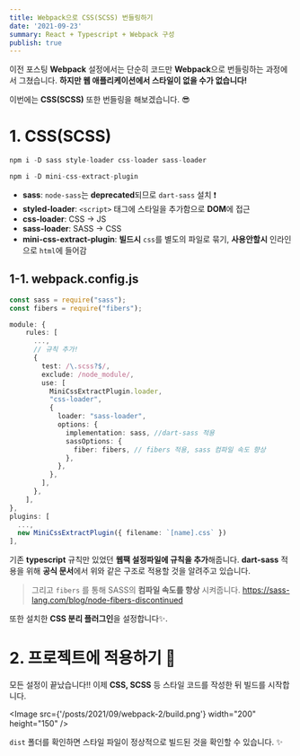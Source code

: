```yaml
---
title: Webpack으로 CSS(SCSS) 번들링하기
date: '2021-09-23'
summary: React + Typescript + Webpack 구성
publish: true
---
```


이전 포스팅 **Webpack** 설정에서는 단순히 코드만 **Webpack**으로 번들링하는 과정에서 그쳤습니다.
**하지만 웹 애플리케이션에서 스타일이 없을 수가 없습니다!**

이번에는 **CSS(SCSS)** 또한 번들링을 해보겠습니다. 😎

# 1. CSS(SCSS)

```typescript
npm i -D sass style-loader css-loader sass-loader

npm i -D mini-css-extract-plugin
```

- **sass**: `node-sass`는 **deprecated**되므로 `dart-sass` 설치 ❗️
- **styled-loader**: `<script>` 태그에 스타일을 추가함으로 **DOM**에 접근
- **css-loader**: CSS -> JS
- **sass-loader**: SASS -> CSS
- **mini-css-extract-plugin**: **빌드시** `css`를 별도의 파일로 묶기, **사용안할시** 인라인으로 `html`에 들어감

## 1-1. webpack.config.js

```typescript
const sass = require("sass");
const fibers = require("fibers");

module: {
    rules: [
      ...,
      // 규칙 추가!
      {
        test: /\.scss?$/,
        exclude: /node_module/,
        use: [
          MiniCssExtractPlugin.loader,
          "css-loader",
          {
            loader: "sass-loader",
            options: {
              implementation: sass, //dart-sass 적용
              sassOptions: {
                fiber: fibers, // fibers 적용, sass 컴파일 속도 향상
              },
            },
          },
        ],
      },
    ],
},
plugins: [
  ...,
  new MiniCssExtractPlugin({ filename: `[name].css` })
],
```

기존 **typescript** 규칙만 있었던 **웹팩 설정파일에 규칙을 추가**해줍니다.
**dart-sass** 적용을 위해 **공식 문서**에서 위와 같은 구조로 적용할 것을 알려주고 있습니다.

> 그리고 `fibers` 를 통해 SASS의 **컴파일 속도를 향상** 시켜줍니다.
> https://sass-lang.com/blog/node-fibers-discontinued

또한 설치한 **CSS 분리 플러그인**을 설정합니다✨.

# 2. 프로젝트에 적용하기 👏

모든 설정이 끝났습니다!!
이제 **CSS, SCSS** 등 스타일 코드를 작성한 뒤 빌드를 시작합니다.

<Image src={'/posts/2021/09/webpack-2/build.png'} width="200" height="150" />

`dist` 폴더를 확인하면 스타일 파일이 정상적으로 빌드된 것을 확인할 수 있습니다. ✨
